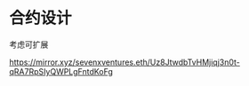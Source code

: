 # 合约设计

考虑可扩展        





https://mirror.xyz/sevenxventures.eth/Uz8JtwdbTvHMjiqj3n0t-qRA7RpSIyQWPLgFntdKoFg


